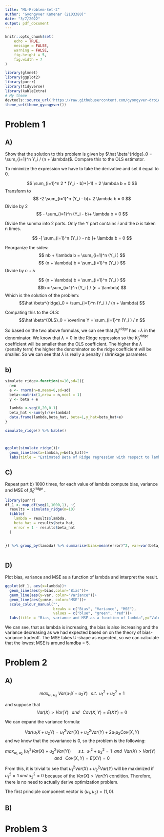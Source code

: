 ```yaml
---
title: "ML-Problem-Set-2"
author: "Gyongyver Kamenar (2103380)"
date: "3/7/2022"
output: pdf_document
---
```


```r
knitr::opts_chunk$set(
	echo = TRUE,
	message = FALSE,
	warning = FALSE,
	fig.height = 5,
	fig.width = 7
)
```

```r
library(glmnet)
library(ggplot2)
library(purrr)
library(tidyverse)
library(kableExtra)
# My theme
devtools::source_url('https://raw.githubusercontent.com/gyongyver-droid/ceu-data-analysis/master/Assignment1/theme_gyongyver.R')
theme_set(theme_gyongyver())
```


# Problem 1

## A)
Show that the solution to this problem is given by $\hat \beta^{ridge}_0 = \sum_{i=1}^n Y_i / (n + \lambda)$. Compare this to the OLS estimator.

To minimize the expression we have to take the derivative and set it equal to 0. 

$$ \sum_{i=1}^n 2 * (Y_i -  b)*(-1) + 2 \lambda b = 0   $$
Transform to
$$ -2 \sum_{i=1}^n  (Y_i -  b)+ 2 \lambda b = 0   $$
Divide by 2
$$ - \sum_{i=1}^n  (Y_i -  b)+  \lambda b = 0   $$

Divide the summa into 2 parts. Only the Y part contains $i$ and the $b$ is taken n times.

$$ -[ \sum_{i=1}^n  (Y_i ) -  nb ]+ \lambda b = 0   $$

Reorganize the sides:
$$ nb + \lambda b = \sum_{i=1}^n  (Y_i )   $$
$$ (n + \lambda) b = \sum_{i=1}^n  (Y_i )   $$
Divide by $n+\lambda$

$$ (n + \lambda) b = \sum_{i=1}^n  (Y_i )   $$
$$b = \sum_{i=1}^n  (Y_i ) / (n + \lambda)  $$
Which is the solution of the problem:
$$\hat \beta^{ridge}_0 = \sum_{i=1}^n  (Y_i ) / (n + \lambda)  $$

Compating this to the OLS:
$$\hat \beta^{OLS}_0 = \overline Y  = \sum_{i=1}^n  (Y_i ) / n $$

So based on the two above formulas, we can see that $\hat \beta^{ridge}_0$ has $+\lambda$ in the denominator.  We know that $\lambda = 0$ in the Ridge regression so the $\hat \beta^{ridge}_0$ coefficient will be smaller than the OLS coefficient. The higher the $\lambda$ (penalty term) the higher the denominator so the ridge coefficient will be smaller. So we can see that $\lambda$ is really a penalty / shrinkage parameter.


## b)


```r

simulate_ridge<-function(n=10,sd=2){
  n=n
  e <- rnorm(n=n,mean=0,sd=sd)
  beta<-matrix(1,nrow = n,ncol = 1)
  y <- beta + e 

  lambda <-seq(0,20,0.1)
  beta_hat <-sum(y)/(n+lambda)
  data.frame(lambda,beta_hat, beta=1,y_hat=beta_hat+e)
}

simulate_ridge() %>% kable()



ggplot(simulate_ridge())+
  geom_line(aes(x=lambda,y=beta_hat))+
  labs(title = "Estimated Beta of Ridge regression with respect to lambda",y="Beta hat", x="Lambda")

```


## C)

Repeat part b) 1000 times, for each value of lambda compute bias, variance and MSE of $\hat \beta^{ridge}_0$ .

```r
library(purrr)
df_1 <- map_df(seq(1,1000,1), ~{
  results = simulate_ridge(n=10)
  tibble(
    lambda = results$lambda,
    beta_hat = results$beta_hat,
    error = 1 - results$beta_hat
  )
  
  
}) %>% group_by(lambda) %>% summarise(bias=mean(error)^2, var=var(beta_hat), mse=bias+var)



```



## D)

Plot bias, variance and MSE as a function of lambda and interpret the result.

```r
ggplot(df_1, aes(x=lambda))+
  geom_line(aes(y=bias,color="Bias"))+
  geom_line(aes(y=var, color="Variance"))+
  geom_line(aes(y=mse, color="MSE"))+
  scale_colour_manual("", 
                      breaks = c("Bias", "Variance", "MSE"),
                      values = c("blue", "green", "red"))+
  labs(title = "Bias, variance and MSE as a function of lambda",y="Value",x="Lambda")
```

We can see, that as lambda is increasing, the bias is also increasing and the variance decreasing as we had expected based on on the theory of bias-variance tradeoff. The MSE takes U-shape as expected, so we can calculate that the lowest MSE is around lamdba = 5.


# Problem 2

## A)

$$ max_{u_1,u_2}\; Var(u_1X+u_2Y) \;\;\;  s.t.\;\; u_1^2 +u_2^2 = 1    $$

and suppose that 
$$Var(X) > Var(Y)  \;\;\; and \;\;\; Cov(X,Y) = E(XY) = 0 $$

We can expand the variance formula:

$$ Var(u_1X+u_2Y)  = u_1^2 Var(X)+u_2^2 Var(Y)+ 2u_1u_2Cov(X,Y)  $$
and we know that the covariance is 0, so the problem is the following:

$$ max_{u_1,u_2}\; ( u_1^2 Var(X)+u_2^2 Var(Y) ) \;\;\;\;\;\;\; s.t. \;\; u_1^2 +u_2^2 = 1 \;\; and \;\; Var(X) > Var(Y)  \;\;\; and \;\;\; Cov(X,Y) = E(XY) = 0  $$

From this, it is trivial to see that $u_1^2 Var(X)+u_2^2 Var(Y)$ will be maximized if $u_1^2=1 \; and \; u_2^2=0$ because of the $Var(X) > Var(Y)$ condition. Therefore, there is no need to actually derive optimization problem. 

The first principle component vector is $(u_1,u_2) = (1,0)$.


## B)



# Problem 3



